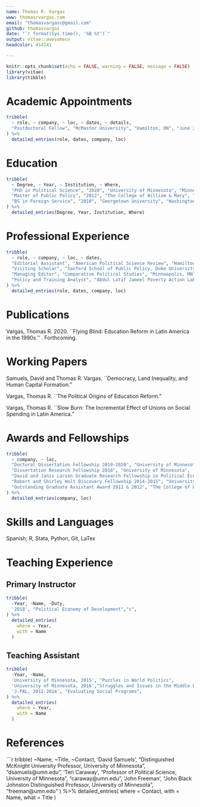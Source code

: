 ```yaml
---
name: Thomas R. Vargas
www: thomasrvargas.com
email: "thomasvargasc@gmail.com"
github: thomasvargas
date: "`r format(Sys.time(), '%B %Y')`"
output: vitae::awesomecv
headcolor: 414141

---
```


```r
knitr::opts_chunk$set(echo = FALSE, warning = FALSE, message = FALSE)
library(vitae)
library(tibble)
```

# Academic Appointments

```r
tribble(
  ~ role, ~ company, ~ loc, ~ dates, ~ details,
  "Postdoctoral Fellow", "McMaster University", "Hamilton, ON", "June 2020 - Present", "A variety of consulting projects with substantial spatio-temporal modelling tasks.",
) %>% 
  detailed_entries(role, dates, company, loc)
```

# Education

```r
tribble(
  ~ Degree, ~ Year, ~ Institution, ~ Where,
  "PhD in Political Science", "2020", "University of Minnesota", "Minneapolis, MN",
  "Master of Public Policy", "2012", "The College of William & Mary", "Williamsburg, VA",
  "BS in Foreign Service", "2010", "Georgetown University", "Washington, DC"
) %>% 
  detailed_entries(Degree, Year, Institution, Where)
```


# Professional Experience

```r
tribble(
  ~ role, ~ company, ~ loc, ~ dates, 
  "Editorial Assistant", "American Political Science Review", "Hamilton, ON", "June 2020 - Present",
  "Visiting Scholar", "Sanford School of Public Policy, Duke University", "Durham, NC", "2019-2020",
  "Managing Editor", "Comparative Political Studies", "Minneapolis, MN", "2016-2018",
  "Policy and Training Analyst", "Abdul Latif Jameel Poverty Action Lab (J-PAL)", "Santiago, Chile", "2012-2014",
) %>% 
  detailed_entries(role, dates, company, loc)
```

# Publications

Vargas, Thomas R. 2020. ``Flying Blind: Education Reform in Latin America in the 1990s.'' \textit{International Journal of Education Reform}. Forthcoming. 

# Working Papers

Samuels, David and Thomas R. Vargas. ``Democracy, Land Inequality, and Human Capital Formation.”

Vargas, Thomas R. ``The Political Origins of Education Reform.”

Vargas, Thomas R. ``Slow Burn: The Incremental Effect of Unions on Social Spending in Latin America."

# Awards and Fellowships

```r
tribble(
  ~ company, ~ loc, 
  "Doctoral Dissertation Fellowship 2019-2020", "University of Minnesota",
  "Dissertation Research Fellowship 2018", "University of Minnesota",
  "David and Janis Larson Graduate Research Fellowship in Political Economy 2016-2017", "University of Minnesota",
  "Robert and Shirley Holt Discovery Fellowship 2014-2015", "University of Minnesota",
  "Outstanding Graduate Assistant Award 2011 & 2012", "The College of William & Mary"
) %>% 
  detailed_entries(company, loc)
```

# Skills and Languages

Spanish; R, Stata, Python, Git, LaTex

# Teaching Experience

## Primary Instructor

```r
tribble(
  ~Year, ~Name, ~Duty,
  '2018', "Political Economy of Development","s",
) %>% 
  detailed_entries(
    where = Year,
    with = Name
  )
```

## Teaching Assistant

```r
tribble(
  ~Year, ~Name,
  'University of Minnesota, 2015', "Puzzles in World Politics", 
  'University of Minnesota, 2016',"Struggles and Issues in the Middle East",
  'J-PAL, 2012-2014', "Evaluating Social Programs",
) %>% 
  detailed_entries(
    where = Year,
    with = Name
  )
```
# References

```r
tribble(
  ~Name, ~Title, ~Contact,
  'David Samuels',  "Distinguished McKnight University Professor, University of Minnesota", "dsamuels@umn.edu",
  'Teri Caraway',  "Professor of Political Science,  University of Minnesota", "caraway@umn.edu",
  'John Freeman',  "John Black Johnston Distinguished Professor, University of Minnesota", "freeman@umn.edu"
) %>% 
  detailed_entries(
    where = Contact,
    with = Name, 
    what = Title
  )

